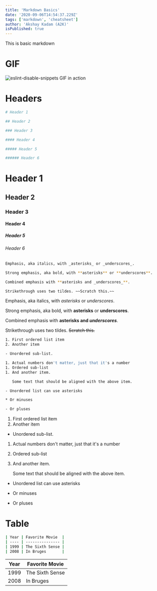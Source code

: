 ```yaml
---
title: 'Markdown Basics'
date: '2020-09-06T14:54:37.229Z'
tags: ['markdown', 'cheatsheet']
author: 'Akshay Kadam (A2K)'
isPublished: true
---
```


This is basic markdown

# GIF

![eslint-disable-snippets GIF in action](./eslint-disable-snippets.gif)

# Headers

```bash
# Header 1

## Header 2

### Header 3

#### Header 4

##### Header 5

###### Header 6
```

# Header 1

## Header 2

### Header 3

#### Header 4

##### Header 5

###### Header 6

```bash
Emphasis, aka italics, with _asterisks_ or _underscores_.

Strong emphasis, aka bold, with **asterisks** or **underscores**.

Combined emphasis with **asterisks and _underscores_**.

Strikethrough uses two tildes. ~~Scratch this.~~
```

Emphasis, aka italics, with _asterisks_ or _underscores_.

Strong emphasis, aka bold, with **asterisks** or **underscores**.

Combined emphasis with **asterisks and _underscores_**.

Strikethrough uses two tildes. ~~Scratch this.~~

```bash
1. First ordered list item
2. Another item

- Unordered sub-list.

1. Actual numbers don't matter, just that it's a number
1. Ordered sub-list
1. And another item.

   Some text that should be aligned with the above item.

- Unordered list can use asterisks

* Or minuses

- Or pluses
```

1. First ordered list item
2. Another item

- Unordered sub-list.

1. Actual numbers don't matter, just that it's a number
1. Ordered sub-list
1. And another item.

   Some text that should be aligned with the above item.

- Unordered list can use asterisks

* Or minuses

- Or pluses

# Table

```bash
| Year | Favorite Movie  |
| ---- | --------------- |
| 1999 | The Sixth Sense |
| 2008 | In Bruges       |
```

| Year | Favorite Movie  |
| ---- | --------------- |
| 1999 | The Sixth Sense |
| 2008 | In Bruges       |

